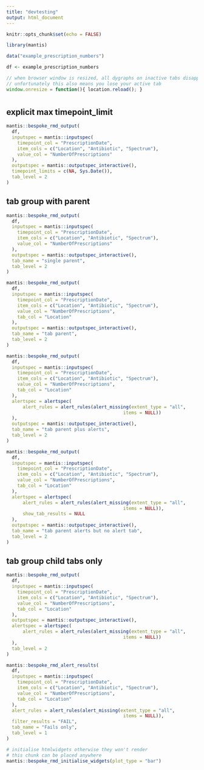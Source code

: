 ```yaml
---
title: "devtesting"
output: html_document
---
```


```r
knitr::opts_chunk$set(echo = FALSE)

library(mantis)
```

```r
data("example_prescription_numbers")

df <- example_prescription_numbers

```



```js
// when browser window is resized, all dygraphs on inactive tabs disappear. Reload page to redraw them all.
// unfortunately this also means you lose your active tab
window.onresize = function(){ location.reload(); }
```

# {.tabset .tabset-pills}

## explicit max timepoint_limit

```r
mantis::bespoke_rmd_output(
  df,
  inputspec = mantis::inputspec(
    timepoint_col = "PrescriptionDate",
    item_cols = c("Location", "Antibiotic", "Spectrum"),
    value_col = "NumberOfPrescriptions"
  ),
  outputspec = mantis::outputspec_interactive(),
  timepoint_limits = c(NA, Sys.Date()),
  tab_level = 2
)

```


## tab group with parent {.tabset}


```r
mantis::bespoke_rmd_output(
  df,
  inputspec = mantis::inputspec(
    timepoint_col = "PrescriptionDate",
    item_cols = c("Location", "Antibiotic", "Spectrum"),
    value_col = "NumberOfPrescriptions"
  ),
  outputspec = mantis::outputspec_interactive(),
  tab_name = "single parent",
  tab_level = 2
)

```

```r
mantis::bespoke_rmd_output(
  df,
  inputspec = mantis::inputspec(
    timepoint_col = "PrescriptionDate",
    item_cols = c("Location", "Antibiotic", "Spectrum"),
    value_col = "NumberOfPrescriptions",
    tab_col = "Location"
  ),
  outputspec = mantis::outputspec_interactive(),
  tab_name = "tab parent",
  tab_level = 2
)

```

```r
mantis::bespoke_rmd_output(
  df,
  inputspec = mantis::inputspec(
    timepoint_col = "PrescriptionDate",
    item_cols = c("Location", "Antibiotic", "Spectrum"),
    value_col = "NumberOfPrescriptions",
    tab_col = "Location"
  ),
  alertspec = alertspec(
      alert_rules = alert_rules(alert_missing(extent_type = "all",
                                           items = NULL))
  ),
  outputspec = mantis::outputspec_interactive(),
  tab_name = "tab parent plus alerts",
  tab_level = 2
)

```

```r
mantis::bespoke_rmd_output(
  df,
  inputspec = mantis::inputspec(
    timepoint_col = "PrescriptionDate",
    item_cols = c("Location", "Antibiotic", "Spectrum"),
    value_col = "NumberOfPrescriptions",
    tab_col = "Location"
  ),
  alertspec = alertspec(
      alert_rules = alert_rules(alert_missing(extent_type = "all",
                                           items = NULL)),
      show_tab_results = NULL
  ),
  outputspec = mantis::outputspec_interactive(),
  tab_name = "tab parent alerts but no alert tab",
  tab_level = 2
)

```

## tab group child tabs only {.tabset}

```r
mantis::bespoke_rmd_output(
  df,
  inputspec = mantis::inputspec(
    timepoint_col = "PrescriptionDate",
    item_cols = c("Location", "Antibiotic", "Spectrum"),
    value_col = "NumberOfPrescriptions",
    tab_col = "Location"
  ),
  outputspec = mantis::outputspec_interactive(),
  alertspec = alertspec(
      alert_rules = alert_rules(alert_missing(extent_type = "all",
                                           items = NULL))
  ),
  tab_level = 2
)

```


```r
mantis::bespoke_rmd_alert_results(
  df,
  inputspec = mantis::inputspec(
    timepoint_col = "PrescriptionDate",
    item_cols = c("Location", "Antibiotic", "Spectrum"),
    value_col = "NumberOfPrescriptions",
    tab_col = "Location"
  ),
  alert_rules = alert_rules(alert_missing(extent_type = "all",
                                           items = NULL)),
  filter_results = "FAIL",
  tab_name = "Fails only",
  tab_level = 1
)

```

```r
# initialise htmlwidgets otherwise they won't render
# this chunk can be placed anywhere
mantis::bespoke_rmd_initialise_widgets(plot_type = "bar")
```
